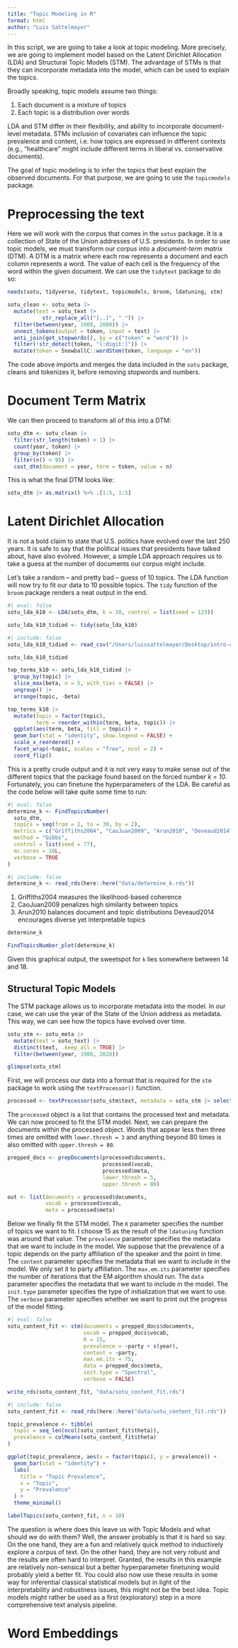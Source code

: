 ```yaml
---
title: "Topic Modeling in R"
format: html
author: "Luis Sattelmayer"
---
```


In this script, we are going to take a look at topic modeling. More precisely, we are going to implement model based on the Latent Dirichlet Allocation (LDA) and Structural Topic Models (STM). The advantage of STMs is that they can incorporate metadata into the model, which can be used to explain the topics. 


Broadly speaking, topic models assume two things: 

1. Each document is a mixture of topics
2. Each topic is a distribution over words

LDA and STM differ in their flexibility, and ability to incorporate document-level metadata. STMs inclusion of covariates can influence the topic prevalence and content, i.e. how topics are expressed in different contexts (e.g., "healthcare" might include different terms in liberal vs. conservative documents). 

The goal of topic modeling is to infer the topics that best explain the observed documents. For that purpose, we are going to use the `topicmodels` package. 

# Preprocessing the text
Here we will work with the corpus that comes in the `sotus` package. It is a collection of State of the Union addresses of U.S. presidents. In order to use topic models, we must transform our corpus into a *document-term matrix* (DTM). A DTM is a matrix where each row represents a document and each column represents a word. The value of each cell is the frequency of the word within the given document. We can use the `tidytext` package to do so:

```r
needs(sotu, tidyverse, tidytext, topicmodels, broom, ldatuning, stm)

sotu_clean <- sotu_meta |> 
  mutate(text = sotu_text |> 
           str_replace_all("[,.]", " ")) |> 
  filter(between(year, 1900, 2000)) |> 
  unnest_tokens(output = token, input = text) |> 
  anti_join(get_stopwords(), by = c("token" = "word")) |> 
  filter(!str_detect(token, "[:digit:]")) |> 
  mutate(token = SnowballC::wordStem(token, language = "en"))
```

The code above imports and merges the data included in the `sotu` package, cleans and tokenizes it, before removing stopwords and numbers. 

# Document Term Matrix
We can then proceed to transform all of this into a DTM:

```r
sotu_dtm <- sotu_clean |> 
  filter(str_length(token) > 1) |> 
  count(year, token) |> 
  group_by(token) |> 
  filter(n() < 95) |> 
  cast_dtm(document = year, term = token, value = n)
```

This is what the final DTM looks like:

```r
sotu_dtm |> as.matrix() %>% .[1:5, 1:5]
```

# Latent Dirichlet Allocation
It is not a bold claim to state that U.S. politics have evolved over the last 250 years. It is safe to say that the political issues that presidents have talked about, have also evolved. However, a simple LDA approach requires us to take a guess at the number of documents our corpus might include. 

Let's take a random -- and pretty bad -- guess of 10 topics. The LDA function will now try to fit our data to 10 possible topics. The `tidy` function of the `broom` package renders a neat output in the end.

```r
#| eval: false
sotu_lda_k10 <- LDA(sotu_dtm, k = 10, control = list(seed = 123))

sotu_lda_k10_tidied <- tidy(sotu_lda_k10)
```


```r
#| include: false
sotu_lda_k10_tidied <- read_csv("/Users/luissattelmayer/Desktop/intro-css/data/sotu_lda_k10_tidied.csv")
```

```r
sotu_lda_k10_tidied
```

```r
top_terms_k10 <- sotu_lda_k10_tidied |>
  group_by(topic) |>
  slice_max(beta, n = 5, with_ties = FALSE) |>
  ungroup() |>
  arrange(topic, -beta)

top_terms_k10 |>
  mutate(topic = factor(topic),
         term = reorder_within(term, beta, topic)) |>
  ggplot(aes(term, beta, fill = topic)) +
  geom_bar(stat = "identity", show.legend = FALSE) +
  scale_x_reordered() +
  facet_wrap(~topic, scales = "free", ncol = 2) +
  coord_flip()
```


This is a pretty crude output and it is not very easy to make sense out of the different topics that the package found based on the forced number *k = 10*. Fortunately, you can finetune the hyperparameters of the LDA. Be careful as the code below will take quite some time to run:

```r
#| eval: false
determine_k <- FindTopicsNumber(
  sotu_dtm,
  topics = seq(from = 2, to = 30, by = 2),
  metrics = c("Griffiths2004", "CaoJuan2009", "Arun2010", "Deveaud2014"),
  method = "Gibbs",
  control = list(seed = 77),
  mc.cores = 16L,
  verbose = TRUE
)
```


```r
#| include: false
determine_k <- read_rds(here::here("data/determine_k.rds"))
```


1. Griffiths2004 measures the likelihood-based coherence
2. CaoJuan2009 penalizes high similarity between topics
3. Arun2010 balances document and topic distributions
Deveaud2014 encourages diverse yet interpretable topics

```r
determine_k 
```

```r
FindTopicsNumber_plot(determine_k)
```

Given this graphical output, the sweetspot for `k` lies somewhere between 14 and 18. 


## Structural Topic Models

The STM package allows us to incorporate metadata into the model. In our case, we can use the year of the State of the Union address as metadata. This way, we can see how the topics have evolved over time. 

```r
sotu_stm <- sotu_meta |> 
  mutate(text = sotu_text) |> 
  distinct(text, .keep_all = TRUE) |> 
  filter(between(year, 1900, 2020))

glimpse(sotu_stm)
```

First, we will process our data into a format that is required for the `stm` package to work using the `textProcessor()` function. 

```r
processed <- textProcessor(sotu_stm$text, metadata = sotu_stm |> select(-text))
```

The `processed` object is a list that contains the processed text and metadata. We can now proceed to fit the STM model. Next, we can prepare the documents within the processed object. Words that appear less then three times are omitted with `lower.thresh = 3` and anything beyond 80 times is also omitted with `upper.thresh = 80`.

```r
prepped_docs <- prepDocuments(processed$documents, 
                              processed$vocab,
                              processed$meta, 
                              lower.thresh = 5, 
                              upper.thresh = 80)
```


```r
out <- list(documents = processed$documents,
            vocab = processed$vocab,
            meta = processed$meta)
```

Below we finally fit the STM model. The `K` parameter specifies the number of topics we want to fit. I choose 15 as the result of the `ldatuning` function was around that value. The `prevalence` parameter specifies the metadata that we want to include in the model. We suppose that the prevalence of a topic depends on the party affiliation of the speaker and the point in time. The `content` parameter specifies the metadata that we want to include in the model. We only set it to party affiliation. The `max.em.its` parameter specifies the number of iterations that the EM algorithm should run. The `data` parameter specifies the metadata that we want to include in the model. The `init.type` parameter specifies the type of initialization that we want to use. The `verbose` parameter specifies whether we want to print out the progress of the model fitting.

```r
#| eval: false
sotu_content_fit <- stm(documents = prepped_docs$documents, 
                        vocab = prepped_docs$vocab, 
                        K = 15, 
                        prevalence = ~party + s(year),
                        content = ~party,
                        max.em.its = 75, 
                        data = prepped_docs$meta, 
                        init.type = "Spectral",
                        verbose = FALSE)

write_rds(sotu_content_fit, "data/sotu_content_fit.rds")
```

```r
#| include: false
sotu_content_fit <- read_rds(here::here("data/sotu_content_fit.rds"))
```


```r
topic_prevalence <- tibble(
  topic = seq_len(ncol(sotu_content_fit$theta)),
  prevalence = colMeans(sotu_content_fit$theta)
)

ggplot(topic_prevalence, aes(x = factor(topic), y = prevalence)) +
  geom_bar(stat = "identity") +
  labs(
    title = "Topic Prevalence",
    x = "Topic",
    y = "Prevalence"
  ) +
  theme_minimal()
```



```r
labelTopics(sotu_content_fit, n = 10)
```

The question is where does this leave us with Topic Models and what should we do with them? Well, the answer probably is that it is hard so say. On the one hand, they are a fun and relatively quick method to inductively explore a corpus of text. On the other hand, they are not very robust and the results are often hard to interpret. Granted, the results in this example are relatively non-sensical but a better hyperparameter finetuning would probably yield a better fit. You could also now use these results in some way for inferential classical statistical models but in light of the interpretability and robustness issues, this might not be the best idea. Topic models might rather be used as a first (exploratory) step in a more comprehensive text analysis pipeline. 



# Word Embeddings


